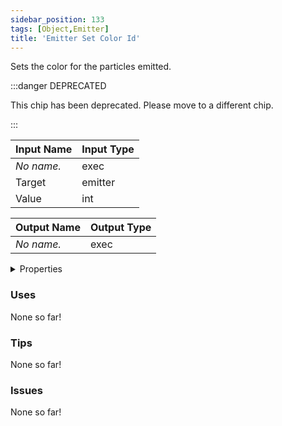 ```yaml
---
sidebar_position: 133
tags: [Object,Emitter]
title: 'Emitter Set Color Id'
---
```


Sets the color for the particles emitted.

:::danger DEPRECATED

This chip has been deprecated. Please move to a different chip.

:::


<EsbSvg />

| Input Name | Input Type |
|-----------|-----------|
| *No name.* | exec |
| Target | emitter |
| Value | int |

| Output Name | Output Type |
|-----------|-----------|
| *No name.* | exec |


<details>
  <summary>Properties</summary>
  <div>
    <div>
    <table>
      <thead>
        <tr>
          <th>Is beta required?</th>
          <th>❌</th>
        </tr>
        <tr>
          <th>Is this chip a trolling risk?</th>
          <th>❌</th>
        </tr>
        <tr>
          <th>Is this chip a role assignment risk?</th>
          <th>❌</th>
        </tr>
        <tr>
          <th>Chip UUID</th>
          <th>15e42063-cbae-40f9-a9e4-8226e83217ec</th>
        </tr>
      </thead>
    </table>
    </div>
  </div>
</details>

### Uses

None so far!

### Tips

None so far!

### Issues

None so far!
